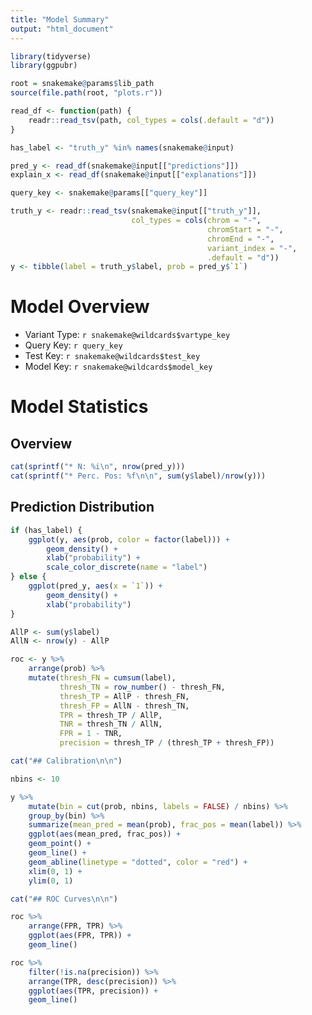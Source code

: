 ```yaml
---
title: "Model Summary"
output: "html_document"
---
```


```r
library(tidyverse)
library(ggpubr)

root = snakemake@params$lib_path
source(file.path(root, "plots.r"))

read_df <- function(path) {
    readr::read_tsv(path, col_types = cols(.default = "d"))
}

has_label <- "truth_y" %in% names(snakemake@input)

pred_y <- read_df(snakemake@input[["predictions"]])
explain_x <- read_df(snakemake@input[["explanations"]])

query_key <- snakemake@params[["query_key"]]

```

```r
truth_y <- readr::read_tsv(snakemake@input[["truth_y"]],
                           col_types = cols(chrom = "-",
                                            chromStart = "-",
                                            chromEnd = "-",
                                            variant_index = "-",
                                            .default = "d"))
y <- tibble(label = truth_y$label, prob = pred_y$`1`)
```

# Model Overview

* Variant Type: `r snakemake@wildcards$vartype_key`
* Query Key: `r query_key`
* Test Key: `r snakemake@wildcards$test_key`
* Model Key: `r snakemake@wildcards$model_key`

# Model Statistics

## Overview

```r

cat(sprintf("* N: %i\n", nrow(pred_y)))
cat(sprintf("* Perc. Pos: %f\n\n", sum(y$label)/nrow(y)))

```

## Prediction Distribution

```r
if (has_label) {
    ggplot(y, aes(prob, color = factor(label))) +
        geom_density() +
        xlab("probability") +
        scale_color_discrete(name = "label")
} else {
    ggplot(pred_y, aes(x = `1`)) +
        geom_density() +
        xlab("probability")
}
```

```r

AllP <- sum(y$label)
AllN <- nrow(y) - AllP

roc <- y %>%
    arrange(prob) %>%
    mutate(thresh_FN = cumsum(label),
           thresh_TN = row_number() - thresh_FN,
           thresh_TP = AllP - thresh_FN,
           thresh_FP = AllN - thresh_TN,
           TPR = thresh_TP / AllP,
           TNR = thresh_TN / AllN,
           FPR = 1 - TNR,
           precision = thresh_TP / (thresh_TP + thresh_FP))

```

```r

cat("## Calibration\n\n")

nbins <- 10

y %>%
    mutate(bin = cut(prob, nbins, labels = FALSE) / nbins) %>%
    group_by(bin) %>%
    summarize(mean_pred = mean(prob), frac_pos = mean(label)) %>%
    ggplot(aes(mean_pred, frac_pos)) +
    geom_point() +
    geom_line() +
    geom_abline(linetype = "dotted", color = "red") +
    xlim(0, 1) +
    ylim(0, 1)

cat("## ROC Curves\n\n")

roc %>%
    arrange(FPR, TPR) %>%
    ggplot(aes(FPR, TPR)) +
    geom_line()

roc %>%
    filter(!is.na(precision)) %>%
    arrange(TPR, desc(precision)) %>%
    ggplot(aes(TPR, precision)) +
    geom_line()
```
